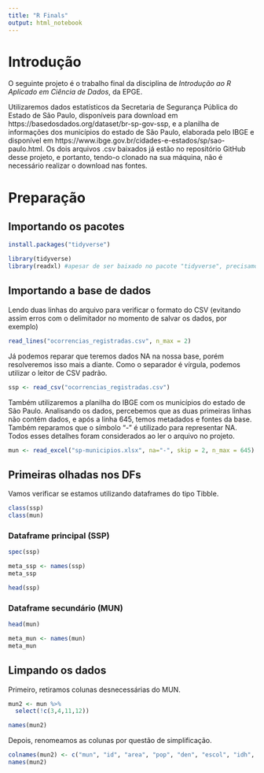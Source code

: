 ```yaml
---
title: "R Finals"
output: html_notebook
---
```


# Introdução
O seguinte projeto é o trabalho final da disciplina de *Introdução ao R Aplicado em Ciência de Dados*, da EPGE.

Utilizaremos dados estatísticos da Secretaria de Segurança Pública do Estado de São Paulo, disponíveis para download em https://basedosdados.org/dataset/br-sp-gov-ssp, e a planilha de informações dos municípios do estado de São Paulo, elaborada pelo IBGE e disponível em https://www.ibge.gov.br/cidades-e-estados/sp/sao-paulo.html. Os dois arquivos .csv baixados já estão no repositório GitHub desse projeto, e portanto, tendo-o clonado na sua máquina, não é necessário realizar o download nas fontes.

# Preparação
## Importando os pacotes
```r
install.packages("tidyverse")

library(tidyverse)
library(readxl) #apesar de ser baixado no pacote "tidyverse", precisamos carregar separadamente
```

## Importando a base de dados

Lendo duas linhas do arquivo para verificar o formato do CSV (evitando assim erros com o delimitador no momento de salvar os dados, por exemplo)
```r
read_lines("ocorrencias_registradas.csv", n_max = 2)
```
Já podemos reparar que teremos dados NA na nossa base, porém resolveremos isso mais a diante. Como o separador é vírgula, podemos utilizar o leitor de CSV padrão.

```r
ssp <- read_csv("ocorrencias_registradas.csv")
```

Também utilizaremos a planilha do IBGE com os municípios do estado de São Paulo. Analisando os dados, percebemos que as duas primeiras linhas não contém dados, e após a linha 645, temos metadados e fontes da base. Também reparamos que o símbolo "-" é utilizado para representar NA. Todos esses detalhes foram considerados ao ler o arquivo no projeto. 

```r
mun <- read_excel("sp-municipios.xlsx", na="-", skip = 2, n_max = 645)
```

## Primeiras olhadas nos DFs

Vamos verificar se estamos utilizando dataframes do tipo Tibble. 
```r
class(ssp)
class(mun)
```
### Dataframe principal (SSP)
```r
spec(ssp)
```
```r
meta_ssp <- names(ssp)
meta_ssp
```

```r
head(ssp)
```

### Dataframe secundário (MUN)

```r
head(mun)
```

```r
meta_mun <- names(mun)
meta_mun
```
## Limpando os dados


Primeiro, retiramos colunas desnecessárias do MUN. 
```r
mun2 <- mun %>%
  select(!c(3,4,11,12))

names(mun2)
```
Depois, renomeamos as colunas por questão de simplificação. 

```r
colnames(mun2) <- c("mun", "id", "area", "pop", "den", "escol", "idh", "mort_inf", "PIB_percap")
names(mun2)
```

